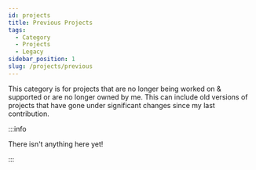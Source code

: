 ```yaml
---
id: projects
title: Previous Projects
tags:
  - Category
  - Projects
  - Legacy
sidebar_position: 1
slug: /projects/previous
---
```


This category is for projects that are no longer being worked on & supported or are no longer owned by me. This can include old versions of projects that have gone under significant changes since my last contribution.

:::info

There isn't anything here yet!

:::